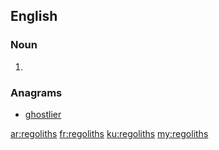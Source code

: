 ==English==

===Noun===
{{head|en|noun plural form}}

# {{plural of|regolith|lang=en}}

===Anagrams===
* [[ghostlier#English|ghostlier]]

[[ar:regoliths]]
[[fr:regoliths]]
[[ku:regoliths]]
[[my:regoliths]]
